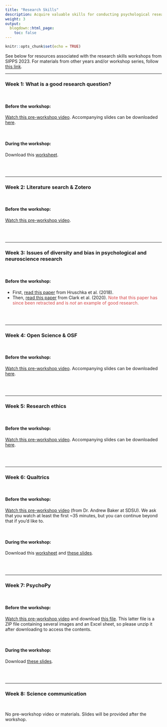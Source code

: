 ```yaml
---
title: "Research Skills"
description: Acquire valuable skills for conducting psychological research, from conducting literature reviews to developing your research question(s) to sharing your results with peers.
weight: 3
output:
  blogdown::html_page:
    toc: false
---
```


```r
knitr::opts_chunk$set(echo = TRUE)
```

See below for resources associated with the research skills workshops from SIPPS 2023. For materials from other years and/or workshop series, follow [this link](/workshops).

<hr>

### Week 1: What is a good research question?
<br>

#### Before the workshop:
<p>
[Watch this pre-workshop video](https://www.youtube.com/watch?v=y2l2-zt5kxc){target="_blank"}. Accompanying slides can be downloaded <a href="/workshop_files/2023/research-skills/GoodResearchQuestion.pdf" download>here</a>.

<br>

#### During the workshop:
<p>
Download this <a href="/workshop_files/2023/research-skills/SIPPS_ResearchQ_Worksheet.docx" download>worksheet</a>.

<br><br>
<hr>

### Week 2: Literature search & Zotero
<br>

#### Before the workshop:
<p>
[Watch this pre-workshop video](https://www.youtube.com/watch?v=weRb-PXvKGs){target="_blank"}.

<br><br>

<hr>

### Week 3: Issues of diversity and bias in psychological and neuroscience research
<br>

#### Before the workshop:
<p>
<ul>
<li>First, <a href="/workshop_files/2023/research-skills/Hruschka_Diversity.pdf" download>read this paper</a> from Hruschka et al. (2018).
<li>Then, <a href="/workshop_files/2023/research-skills/Clark_RetractedPaper.pdf" download>read this paper</a> from Clark et al. (2020). <font color="#D6494A">Note that this paper has since been retracted and is *not* an example of good research.</font>
</ul>
<br><br>


<hr>

### Week 4: Open Science & OSF
<br>

#### Before the workshop:
<p>
[Watch this pre-workshop video](https://youtu.be/4L4sM6tBmi4){target="_blank"}. Accompanying slides can be downloaded <a href="/workshop_files/2023/research-skills/RS_OpenScience.pdf" download>here</a>.

<br><br>
<hr>

### Week 5: Research ethics
<br>

#### Before the workshop:
<p>
[Watch this pre-workshop video](https://youtu.be/b1WcZ6G9Uls){target="_blank"}. Accompanying slides can be downloaded <a href="/workshop_files/2023/research-skills/ResearchEthics_slides.pdf" download>here</a>.

<br><br>
<hr>

### Week 6: Qualtrics
<br>

#### Before the workshop:
<p>
[Watch this pre-workshop video](https://www.youtube.com/watch?v=slsta7zqC2I){target="_blank"} (from Dr. Andrew Baker at SDSU). We ask that you watch at least the first ~35 minutes, but you can continue beyond that if you'd like to.

<br>

#### During the workshop:
<p>
Download this <a href="/workshop_files/2023/research-skills/SIPPS_qualtrics.docx" download>worksheet</a> and <a href="/workshop_files/2023/research-skills/SIPPS_qualtrics.pdf" download>these slides</a>.

<br><br>
<hr>

### Week 7: PsychoPy
<br>

#### Before the workshop:
<p>
[Watch this pre-workshop video](https://youtu.be/z-8gTIpowaQ){target="_blank"} and download <a href="/workshop_files/2023/research-skills/psychopy_images.zip" download>this file</a>. This latter file is a ZIP file containing several images and an Excel sheet, so please unzip it after downloading to access the contents.

<br>

#### During the workshop:
<p>
Download <a href="/workshop_files/2023/research-skills/Psychopy.pdf" download>these slides</a>.

<br><br>
<hr>

### Week 8: Science communication
<br>

No pre-workshop video or materials. Slides will be provided after the workshop.
